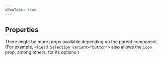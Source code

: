 ```yaml
---
showTabs: true
---
```



## Properties

There might be more props available depending on the parent component. (For example, `<Field.Selection variant="button">` also allows the `icon` prop, among others, for its options.)

<PropertiesTable props={OptionProperties} />
